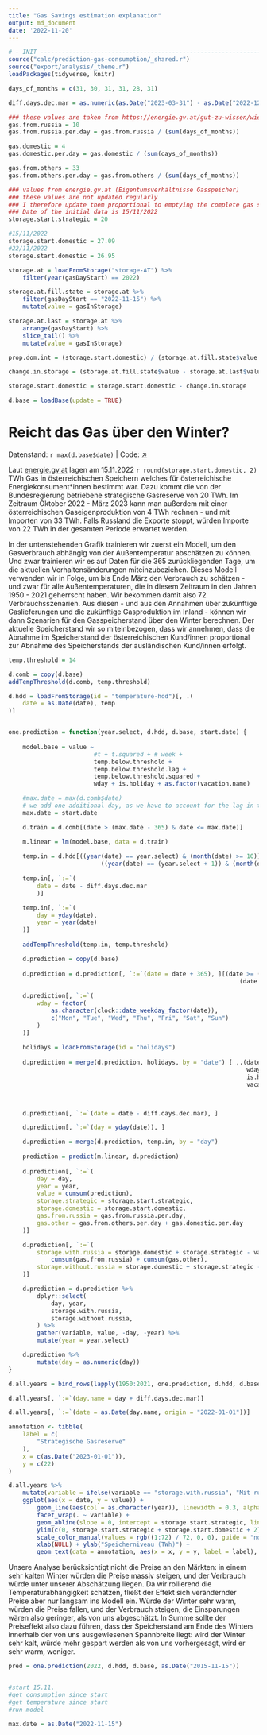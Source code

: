 ```yaml
---
title: "Gas Savings estimation explanation"
output: md_document
date: '2022-11-20'
---
```


```r
# - INIT -----------------------------------------------------------------------
source("calc/prediction-gas-consumption/_shared.r")
source("export/analysis/_theme.r")
loadPackages(tidyverse, knitr)

days_of_months = c(31, 30, 31, 31, 28, 31)

diff.days.dec.mar = as.numeric(as.Date("2023-03-31") - as.Date("2022-12-31") + 1)

### these values are taken from https://energie.gv.at/gut-zu-wissen/wie-wird-der-winter
gas.from.russia = 10
gas.from.russia.per.day = gas.from.russia / (sum(days_of_months))

gas.domestic = 4
gas.domestic.per.day = gas.domestic / (sum(days_of_months))

gas.from.others = 33
gas.from.others.per.day = gas.from.others / (sum(days_of_months))

### values from energie.gv.at (Eigentumsverhältnisse Gasspeicher)
### these values are not updated regularly
### I therefore update them proportional to emptying the complete gas storage
### Date of the initial data is 15/11/2022
storage.start.strategic = 20

#15/11/2022
storage.start.domestic = 27.09
#22/11/2022
storage.start.domestic = 26.95

storage.at = loadFromStorage("storage-AT") %>%
    filter(year(gasDayStart) == 2022)

storage.at.fill.state = storage.at %>%
    filter(gasDayStart == "2022-11-15") %>%
    mutate(value = gasInStorage)

storage.at.last = storage.at %>%
    arrange(gasDayStart) %>%
    slice_tail() %>%
    mutate(value = gasInStorage)

prop.dom.int = (storage.start.domestic) / (storage.at.fill.state$value -  storage.start.strategic)

change.in.storage = (storage.at.fill.state$value - storage.at.last$value) * prop.dom.int

storage.start.domestic = storage.start.domestic - change.in.storage
```


```r
d.base = loadBase(update = TRUE)
```

# Reicht das Gas über den Winter?
<p class="meta">
    Datenstand: `r max(d.base$date)` | 
    Code: <a href="https://github.com/energy-monitor/explore/blob/main/analysis/gas-availability.rmd" target="_blank">↗</a>
</p>

Laut [energie.gv.at](https://energie.gv.at) lagen am 15.11.2022 `r round(storage.start.domestic, 2)` TWh Gas in österreichischen Speichern welches für österreichische Energiekonsument*innen bestimmt war. Dazu kommt die von der Bundesregierung betriebene strategische Gasreserve von 20 TWh. Im Zeitraum Oktober 2022 - März 2023 kann man außerdem mit einer österreichischen Gaseigenproduktion von 4 TWh rechnen - und mit Importen von 33 TWh. Falls Russland die Exporte stoppt, würden Importe von 22 TWh in der gesamten Periode erwartet werden. 

In der untenstehenden Grafik trainieren wir zuerst ein Modell, um den Gasverbrauch abhängig von der Außentemperatur abschätzen zu können. Und zwar trainieren wir es auf Daten für die 365 zurückliegenden Tage, um die aktuellen Verhaltensänderungen miteinzubeziehen. Dieses Modell verwenden wir in Folge, um bis Ende März den Verbrauch zu schätzen - und zwar für alle Außentemperaturen, die in diesem Zeitraum in den Jahren 1950 - 2021 geherrscht haben. Wir bekommen damit also 72 Verbrauchsszenarien. Aus diesen - und aus den Annahmen über zukünftige Gaslieferungen und die zukünftige Gasproduktion im Inland - können wir dann Szenarien für den Gasspeicherstand über den Winter berechnen. Der aktuelle Speicherstand wir so miteinbezogen, dass wir annehmen, dass die Abnahme im Speicherstand der österreichischen Kund/innen proportional zur Abnahme des Speicherstands der ausländischen Kund/innen erfolgt. 

```r
temp.threshold = 14

d.comb = copy(d.base)
addTempThreshold(d.comb, temp.threshold)

d.hdd = loadFromStorage(id = "temperature-hdd")[, .(
    date = as.Date(date), temp
)]


one.prediction = function(year.select, d.hdd, d.base, start.date) {
    
    model.base = value ~
                        #t + t.squared + # week +
                        temp.below.threshold + 
                        temp.below.threshold.lag +
                        temp.below.threshold.squared +
                        wday + is.holiday + as.factor(vacation.name)

    #max.date = max(d.comb$date)
    # we add one additional day, as we have to account for the lag in temperature
    max.date = start.date

    d.train = d.comb[(date > (max.date - 365) & date <= max.date)]

    m.linear = lm(model.base, data = d.train)
    
    temp.in = d.hdd[((year(date) == year.select) & (month(date) >= 10)) | 
                          ((year(date) == (year.select + 1)) & (month(date) <= 3))]
    
    temp.in[, `:=`(
        date = date - diff.days.dec.mar
        )]

    temp.in[, `:=`(
        day = yday(date),
        year = year(date)
    )]
    
    addTempThreshold(temp.in, temp.threshold)

    d.prediction = copy(d.base)
    
    d.prediction = d.prediction[, `:=`(date = date + 365), ][(date >= (max.date)) &
                                                                 (date < "2023-04-01")][, .(date)]
    
    d.prediction[, `:=`(
        wday = factor(
            as.character(clock::date_weekday_factor(date)),
            c("Mon", "Tue", "Wed", "Thu", "Fri", "Sat", "Sun")
        )
    )]
    
    holidays = loadFromStorage(id = "holidays")
    
    d.prediction = merge(d.prediction, holidays, by = "date") [ ,.(date, 
                                                                   wday, 
                                                                   is.holiday, 
                                                                   vacation.name)]
    


    d.prediction[, `:=`(date = date - diff.days.dec.mar), ]

    d.prediction[, `:=`(day = yday(date)), ]

    d.prediction = merge(d.prediction, temp.in, by = "day")
    
    prediction = predict(m.linear, d.prediction)
    
    d.prediction[, `:=`(
        day = day,
        year = year,
        value = cumsum(prediction),
        storage.strategic = storage.start.strategic,
        storage.domestic = storage.start.domestic,
        gas.from.russia = gas.from.russia.per.day,
        gas.other = gas.from.others.per.day + gas.domestic.per.day
    )]

    d.prediction[, `:=`(
        storage.with.russia = storage.domestic + storage.strategic - value +
            cumsum(gas.from.russia) + cumsum(gas.other),
        storage.without.russia = storage.domestic + storage.strategic - value + cumsum(gas.other)
    )]

    d.prediction = d.prediction %>%
        dplyr::select(
            day, year,
            storage.with.russia,
            storage.without.russia,
        ) %>%
        gather(variable, value, -day, -year) %>%
        mutate(year = year.select)

    d.prediction %>% 
        mutate(day = as.numeric(day))
}

d.all.years = bind_rows(lapply(1950:2021, one.prediction, d.hdd, d.base, Sys.Date())) %>% as.data.table()

d.all.years[, `:=`(day.name = day + diff.days.dec.mar)]

d.all.years[, `:=`(date = as.Date(day.name, origin = "2022-01-01"))]

annotation <- tibble(
    label = c(
        "Strategische Gasreserve"
    ),
    x = c(as.Date("2023-01-01")),
    y = c(22)
)

d.all.years %>%
    mutate(variable = ifelse(variable == "storage.with.russia", "Mit russischem Gas", "Ohne russisches Gas")) %>%
    ggplot(aes(x = date, y = value)) +
        geom_line(aes(col = as.character(year)), linewidth = 0.3, alpha = 0.5) +
        facet_wrap(. ~ variable) +
        geom_abline(slope = 0, intercept = storage.start.strategic, linetype = 2) +
        ylim(c(0, storage.start.strategic + storage.start.domestic + 2)) +
        scale_color_manual(values = rgb((1:72) / 72, 0, 0), guide = "none") +
        xlab(NULL) + ylab("Speicherniveau (TWh)") +
        geom_text(data = annotation, aes(x = x, y = y, label = label), size = 3)
```

Unsere Analyse berücksichtigt nicht die Preise an den Märkten: in einem sehr kalten Winter würden die Preise massiv steigen, und der Verbrauch würde unter unserer Abschätzung liegen. Da wir rollierend die Temperaturabhängigkeit schätzen, fließt der Effekt sich verändernder Preise aber nur langsam ins Modell ein. Würde der Winter sehr warm, würden die Preise fallen, und der Verbrauch steigen, die Einsparungen wären also geringer, als von uns abgeschätzt. In Summe sollte der Preiseffekt also dazu führen, dass der Speicherstand am Ende des Winters innerhalb der von uns ausgewiesenen Spannbreite liegt: wird der Winter sehr kalt, würde mehr gespart werden als von uns vorhergesagt, wird er sehr warm, weniger.

``` r

pred = one.prediction(2022, d.hdd, d.base, as.Date("2015-11-15"))


#start 15.11.
#get consumption since start
#get temperature since start
#run model

max.date = as.Date("2022-11-15")
```

